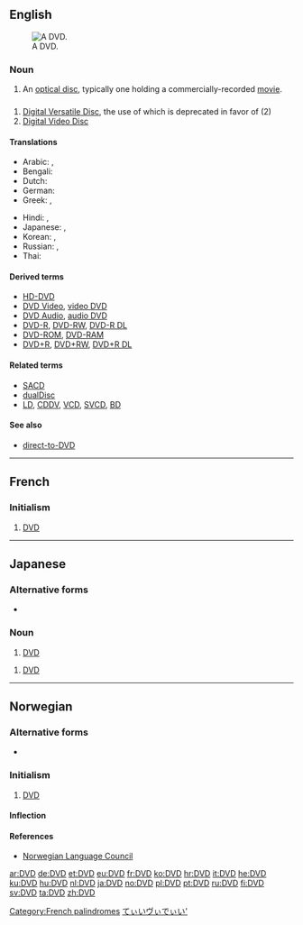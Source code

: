 {{also|dvd}}
==English==
[[Image:DVD-Video bottom-side.jpg|thumb|right|A DVD.]]

===Noun===
{{en-noun}}

# An [[optical disc]], typically one holding a commercially-recorded [[movie]].

==={{initialism}}===
{{en-noun}}  {{pos_n}}

# [[w:DVD|Digital Versatile Disc]], the use of which is deprecated in favor of (2)
# [[w:DVD|Digital Video Disc]]

====Translations====
{{trans-top|DVD}}
* Arabic: {{t|ar|دي في دي|m|tr=dii fii dii}}, {{t+|ar|DVD|m|tr=dii fii dii|sc=Latn}}
* Bengali: {{t|bn|ডিভিডি|sc=Beng|xs=Bengali}}
* Dutch: {{t+|nl|dvd|m}}
* German: {{t|de|DVD|f}}
* Greek: {{t|el|ντιβιντί|tr=dividí}},  {{t-|el|DVD|tr=dividí|sc=Latn}}
{{trans-mid}}
* Hindi: {{t|hi|डीवीडी|tr=ḍīvīḍī|xs=Hindi}},  {{t-|hi|DVD|tr=ḍīvīḍī|sc=Latn|xs=Hindi}}
* Japanese: {{t|ja|ディーブイディー|tr=dībuidī}},  {{t+|ja|DVD|tr=dībuidī|sc=Latn}}
* Korean: {{t|ko|디비디|tr=dibidi|sc=Hang}},  {{t+|ko|DVD|tr=dibidi|sc=Latn}}
* Russian: {{t|ru|ди-ви-ди|m|tr=di-vi-dí}},  {{t+|ru|DVD|m|tr=di-vi-dí|sc=Latn}}
* Thai: {{t|th|ดีวีดี|tr=dee-wee-dee}}
{{trans-bottom}}

====Derived terms====
* [[HD-DVD]]
* [[DVD Video]], [[video DVD]]
* [[DVD Audio]], [[audio DVD]]
* [[DVD-R]], [[DVD-RW]], [[DVD-R DL]]
* [[DVD-ROM]], [[DVD-RAM]]
* [[DVD+R]], [[DVD+RW]], [[DVD+R DL]]

====Related terms====
* [[SACD]]
* [[dualDisc]]
* [[LD]], [[CDDV]], [[VCD]], [[SVCD]], [[BD]]

====See also====
* [[direct-to-DVD]]

----

==French==
{{rfc|the "initialism" template is misused in non-English entries}}

===Initialism===
{{fr-noun|m}}

# {{initialism|lang=fr}} [[#English|DVD]]

[[Category:French palindromes]]

----

==Japanese==
{{rfc|the "initialism" template is misused in non-English entries}}

===Alternative forms===
* {{l|ja|ＤＶＤ}}

===Noun===
{{ja-noun|r|kata=ディーブイディー|hidx=てぃいぶぃでぃい'}}

# {{initialism|lang=ja|skey=てぃいヴぃでぃい'}} [[#English|DVD]]

{{ja-noun|r|kata=ディーヴィーディー|hidx=てぃいヴぃでぃい'}}
# {{initialism|lang=ja|skey=てぃいヴぃでぃい'}} [[#English|DVD]]

[[Category:Japanese abbreviations, acronyms and initialisms|てぃいヴぃでぃい']]

----

==Norwegian==
{{rfc|the "initialism" template is misused in non-English entries}}

===Alternative forms===
* {{l|no|dvd}}

===Initialism===
{{infl|no|initialism|g=m}}

# [[#English|DVD]]

====Inflection====
{{no-noun-infl|nb-class=m1|nn-class=m1|stem=DVD-}}

====References====
* [http://www.språkrådet.no/Sprakhjelp/Rettskriving_Ordboeker/Skriveregler_og_grammatikk/Forbokstavord/ Norwegian Language Council]

[[ar:DVD]]
[[de:DVD]]
[[et:DVD]]
[[eu:DVD]]
[[fr:DVD]]
[[ko:DVD]]
[[hr:DVD]]
[[it:DVD]]
[[he:DVD]]
[[ku:DVD]]
[[hu:DVD]]
[[nl:DVD]]
[[ja:DVD]]
[[no:DVD]]
[[pl:DVD]]
[[pt:DVD]]
[[ru:DVD]]
[[fi:DVD]]
[[sv:DVD]]
[[ta:DVD]]
[[zh:DVD]]